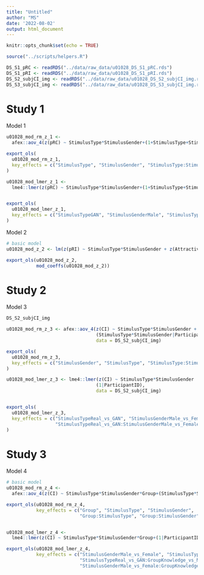 ```yaml
---
title: "Untitled"
author: "MS"
date: '2022-08-02'
output: html_document
---
```


```r
knitr::opts_chunk$set(echo = TRUE)

source("../scripts/helpers.R")

DS_S1_pRC <- readRDS("../data/raw_data/u01028_DS_S1_pRC.rds")
DS_S1_pRI <- readRDS("../data/raw_data/u01028_DS_S1_pRI.rds")
DS_S2_subjCI_img <- readRDS("../data/raw_data/u01028_DS_S2_subjCI_img.rds")
DS_S3_subjCI_img <- readRDS("../data/raw_data/u01028_DS_S3_subjCI_img.rds")
```


# Study 1 

Model 1 

```r
u01028_mod_rm_z_1 <- 
  afex::aov_4(z(pRC) ~ StimulusType*StimulusGender+(1+StimulusType+StimulusGender|ParticipantID), data=DS_S1_pRC)

export_ols(
  u01028_mod_rm_z_1, 
  key_effects = c("StimulusType", "StimulusGender", "StimulusType:StimulusGender")
)

u01028_mod_lmer_z_1 <-   
  lme4::lmer(z(pRC) ~ StimulusType*StimulusGender+(1+StimulusType+StimulusGender|ParticipantID), data=DS_S1_pRC)


export_ols(
  u01028_mod_lmer_z_1, 
  key_effects = c("StimulusTypeGAN", "StimulusGenderMale", "StimulusTypeGAN:StimulusGenderMale")
)
```

Model 2 

```r
# basic model
u01028_mod_z_2 <- lm(z(pRI) ~ StimulusType*StimulusGender + z(Attractiveness)+z(Expressiveness)+z(Trustworthiness), data=DS_S1_pRI)

export_ols(u01028_mod_z_2, 
           mod_coeffs(u01028_mod_z_2))
```

# Study 2 

Model 3 

```r
DS_S2_subjCI_img
```


```r
u01028_mod_rm_z_3 <- afex::aov_4(z(CI) ~ StimulusType*StimulusGender +
                                 (StimulusType*StimulusGender|ParticipantID), 
                                 data = DS_S2_subjCI_img)

export_ols(
  u01028_mod_rm_z_3, 
  key_effects = c("StimulusGender", "StimulusType", "StimulusType:StimulusGender")
)

u01028_mod_lmer_z_3 <- lme4::lmer(z(CI) ~ StimulusType*StimulusGender  + 
                                 (1|ParticipantID), 
                                 data = DS_S2_subjCI_img)


export_ols(
  u01028_mod_lmer_z_3, 
  key_effects = c("StimulusTypeReal_vs_GAN", "StimulusGenderMale_vs_Female", 
                  "StimulusTypeReal_vs_GAN:StimulusGenderMale_vs_Female")
)


```

# Study 3

Model 4 

```r
# basic model 
u01028_mod_rm_z_4 <- 
  afex::aov_4(z(CI) ~ StimulusType*StimulusGender*Group+(StimulusType*StimulusGender|ParticipantID), data=DS_S3_subjCI_img) 

export_ols(u01028_mod_rm_z_4, 
           key_effects = c("Group", "StimulusType", "StimulusGender", 
                           "Group:StimulusType", "Group:StimulusGender"))


u01028_mod_lmer_z_4 <- 
  lme4::lmer(z(CI) ~ StimulusType*StimulusGender*Group+(1|ParticipantID), data=DS_S3_subjCI_img) 

export_ols(u01028_mod_lmer_z_4, 
           key_effects = c("StimulusGenderMale_vs_Female", "StimulusTypeReal_vs_GAN", "GroupKnowledge_vs_NoKnowledge", 
                           "StimulusTypeReal_vs_GAN:GroupKnowledge_vs_NoKnowledge", 
                           "StimulusGenderMale_vs_Female:GroupKnowledge_vs_NoKnowledge"))

```





